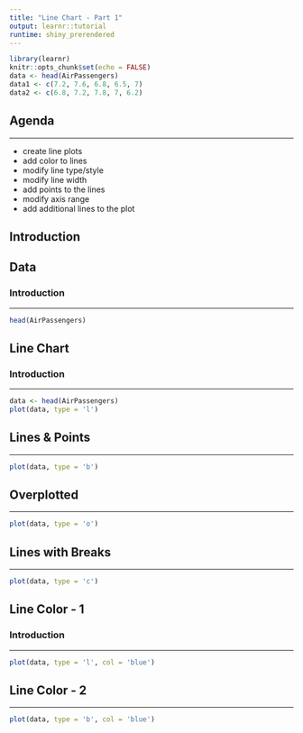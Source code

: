 ```yaml
---
title: "Line Chart - Part 1"
output: learnr::tutorial
runtime: shiny_prerendered
---
```


```r
library(learnr)
knitr::opts_chunk$set(echo = FALSE)
data <- head(AirPassengers)
data1 <- c(7.2, 7.6, 6.8, 6.5, 7)
data2 <- c(6.8, 7.2, 7.8, 7, 6.2)
```

## Agenda

<hr>

- create line plots
- add color to lines
- modify line type/style
- modify line width
- add points to the lines
- modify axis range
- add additional lines to the plot


## Introduction


## Data

### Introduction

<hr>

```r
head(AirPassengers)
```

## Line Chart

### Introduction

<hr>

```r
data <- head(AirPassengers)
plot(data, type = 'l')
```

## Lines & Points

<hr>

```r
plot(data, type = 'b')
```

## Overplotted

<hr>

```r
plot(data, type = 'o')
```

## Lines with Breaks

<hr>

```r
plot(data, type = 'c')
```

## Line Color - 1

### Introduction

<hr>

```r
plot(data, type = 'l', col = 'blue')
```

## Line Color - 2

<hr>

```r
plot(data, type = 'b', col = 'blue')
```



